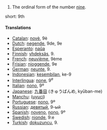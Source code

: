 # The ordinal form of the number [[nine]].

short: 9th

====Translations====

*[[Catalan]]: [[novè]], 9è
*[[Dutch]]: [[negende]], 9de, 9e
*[[Esperanto]]: [[naŭa]]
*[[Finnish]]: [[yhdeksäs]], 9.
*[[French]]: [[neuvième]], 9ème
*[[Frisian]]: [[njoggende]], 9e
*[[German]]: [[neunte]], 9.
*[[Indonesian]]: [[kesembilan]], ke-9
*[[Interlingua]]: [[none]], 9<sup>e</sup>
*[[Italian]]: [[nono]], 9º
*[[Japanese]]: [[九番目]] (きゅうばんめ, kyūban-me)
*[[Manchu]]: ([[uyuci]])
*[[Portuguese]]: [[nono]], 9º
*[[Russian]]: [[девятый]], 9-ый
*[[Spanish]]: [[noveno]], [[nono]], 9º
*[[Swedish]]: [[nionde]], 9:e
*[[Turkish]]: [[dokuzuncu]], 9.
